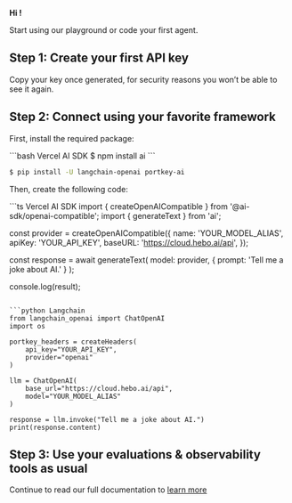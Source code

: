 
<Logo className="hidden md:flex" />

**Hi <UserName />!**

Start using our playground or code your first agent.

## Step 1: Create your first API key

<GenerateApiKey />
Copy your key once generated, for security reasons you won’t be able to see it
again.

## Step 2: Connect using your favorite framework

First, install the required package:

<CodeGroup>
```bash Vercel AI SDK
$ npm install ai
```

```bash Langchain
$ pip install -U langchain-openai portkey-ai
```

</CodeGroup>

Then, create the following code:

<CodeGroup>
```ts Vercel AI SDK
import { createOpenAICompatible } from '@ai-sdk/openai-compatible';
import { generateText } from 'ai';

const provider = createOpenAICompatible({
name: 'YOUR_MODEL_ALIAS',
apiKey: 'YOUR_API_KEY',
baseURL: 'https://cloud.hebo.ai/api',
});

const response = await generateText(
model: provider,
{ prompt: 'Tell me a joke about AI.' }
);

console.log(result);

````

```python Langchain
from langchain_openai import ChatOpenAI
import os

portkey_headers = createHeaders(
    api_key="YOUR_API_KEY",
    provider="openai"
)

llm = ChatOpenAI(
    base_url="https://cloud.hebo.ai/api",
    model="YOUR_MODEL_ALIAS"
)

response = llm.invoke("Tell me a joke about AI.")
print(response.content)
````

</CodeGroup>

## Step 3: Use your evaluations & observability tools as usual

Continue to read our full documentation to [learn more](https://docs.hebo.ai/hebo_eval)

